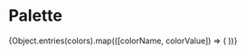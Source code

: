 

<Meta title="PZBuk|Color System" />

# Palette 

<Preview>
	<Story name="Palette"
		parameters={{ styles: [require('!style-loader!css-loader!sass-loader!../../pzbuk/palette-style.scss?story')]}}
	>
		<article
			style={{
				display: 'grid',
				gridTemplateColumns: 'repeat(3, 1fr)',
				gridGap: '10px',
				gridAutoRows: 'minmax(100px, auto)'
			}}
		>
			{Object.entries(colors).map(([colorName, colorValue]) => (
                <Palette 
					className={colorName.toLowerCase().split("_").join("-")} 
					colorName={colorName}
					colorValue={colorValue} 
				/>
			))}
		</article>
	</Story>
</Preview>
